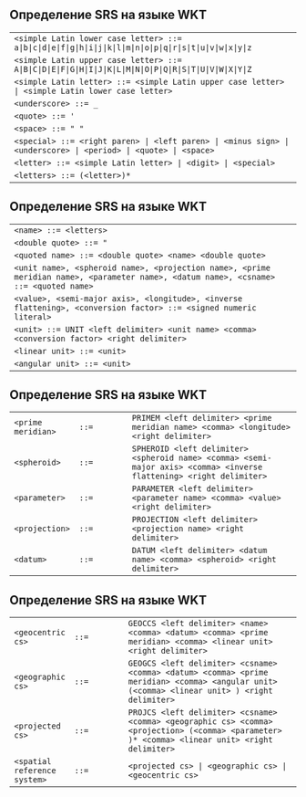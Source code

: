 ## Определение SRS на языке WKT

|                                                                                                           |
|------------------------------------------------------------------------|
| `<simple Latin lower case letter> ::= a|b|c|d|e|f|g|h|i|j|k|l|m|n|o|p|q|r|s|t|u|v|w|x|y|z`                |
| `<simple Latin upper case letter> ::= A|B|C|D|E|F|G|H|I|J|K|L|M|N|O|P|Q|R|S|T|U|V|W|X|Y|Z`                |
| `<simple Latin letter> ::= <simple Latin upper case letter> | <simple Latin lower case letter>`           |
| `<underscore> ::= _`                                                                                      |
| `<quote> ::= '`                                                                                           |
| `<space> ::= " "`                                                                                         |
| `<special> ::= <right paren> | <left paren> | <minus sign> | <underscore> | <period> | <quote> | <space>` |
| `<letter> ::= <simple Latin letter> | <digit> | <special>`                                                |
| `<letters> ::= (<letter>)*`                                                                               |

## Определение SRS на языке WKT

|                                                                                                                                      |
|------------------------------------------------------------------------|
| `<name> ::= <letters>`                                                                                                               |
| `<double quote> ::= "`                                                                                                               |
| `<quoted name> ::= <double quote> <name> <double quote>`                                                                             |
| `<unit name>, <spheroid name>, <projection name>, <prime meridian name>, <parameter name>, <datum name>, <csname> ::= <quoted name>` |
| `<value>, <semi-major axis>, <longitude>, <inverse flattening>, <conversion factor> ::= <signed numeric literal>`                    |
| `<unit> ::= UNIT <left delimiter> <unit name> <comma> <conversion factor> <right delimiter>`                                         |
| `<linear unit> ::= <unit>`                                                                                                           |
| `<angular unit> ::= <unit>`                                                                                                          |

## Определение SRS на языке WKT

|                    |       |                                                                                                                      |
|--------------|--------------|---------------------------------------------|
| `<prime meridian>` | `::=` | `PRIMEM <left delimiter> <prime meridian name> <comma> <longitude> <right delimiter>`                                |
| `<spheroid>`       | `::=` | `SPHEROID <left delimiter> <spheroid name> <comma> <semi-major axis> <comma> <inverse flattening> <right delimiter>` |
| `<parameter>`      | `::=` | `PARAMETER <left delimiter> <parameter name> <comma> <value> <right delimiter>`                                      |
| `<projection>`     | `::=` | `PROJECTION <left delimiter> <projection name> <right delimiter>`                                                    |
| `<datum>`          | `::=` | `DATUM <left delimiter> <datum name> <comma> <spheroid> <right delimiter>`                                           |

## Определение SRS на языке WKT

|                              |       |                                                                                                                                                 |
|--------------|--------------|--------------------------------------------|
| `<geocentric cs>`            | `::=` | `GEOCCS <left delimiter> <name> <comma> <datum> <comma> <prime meridian> <comma> <linear unit> <right delimiter>`                               |
| `<geographic cs>`            | `::=` | `GEOGCS <left delimiter> <csname> <comma> <datum> <comma> <prime meridian> <comma> <angular unit> (<comma> <linear unit> ) <right delimiter>`   |
| `<projected cs>`             | `::=` | `PROJCS <left delimiter> <csname> <comma> <geographic cs> <comma> <projection> (<comma> <parameter> )* <comma> <linear unit> <right delimiter>` |
| `<spatial reference system>` | `::=` | `<projected cs> | <geographic cs> | <geocentric cs>`                                                                                            |

## 
